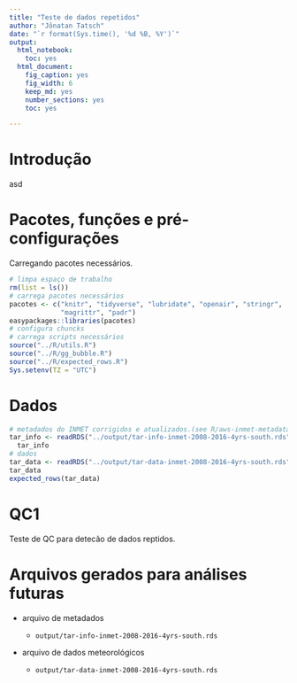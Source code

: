 ```yaml
---
title: "Teste de dados repetidos"
author: "Jônatan Tatsch"
date: "`r format(Sys.time(), '%d %B, %Y')`"
output:
  html_notebook:
    toc: yes
  html_document:
    fig_caption: yes
    fig_width: 6
    keep_md: yes
    number_sections: yes
    toc: yes

---
```



# Introdução 

asd

# Pacotes, funções e pré-configurações

Carregando pacotes necessários.

```r
# limpa espaço de trabalho
rm(list = ls()) 
# carrega pacotes necessários
pacotes <- c("knitr", "tidyverse", "lubridate", "openair", "stringr", 
             "magrittr", "padr")
easypackages::libraries(pacotes)
# configura chuncks
# carrega scripts necessários
source("../R/utils.R")
source("../R/gg_bubble.R")
source("../R/expected_rows.R")
Sys.setenv(TZ = "UTC")
```

# Dados 

```r
# metadados do INMET corrigidos e atualizados.(see R/aws-inmet-metadata.R)
tar_info <- readRDS("../output/tar-info-inmet-2008-2016-4yrs-south.rds")
  tar_info
# dados
tar_data <- readRDS("../output/tar-data-inmet-2008-2016-4yrs-south.rds")
tar_data
expected_rows(tar_data)
```


# QC1

Teste de QC para detecão de dados reptidos.



# Arquivos gerados para análises futuras


- arquivo de metadados
    
    - `output/tar-info-inmet-2008-2016-4yrs-south.rds`
    
- arquivo de dados meteorológicos

    - `output/tar-data-inmet-2008-2016-4yrs-south.rds`
    



